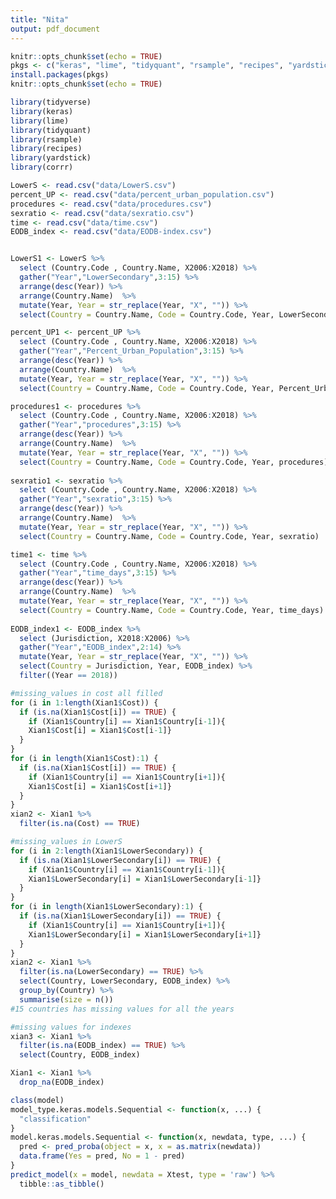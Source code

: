 ```yaml
---
title: "Nita"
output: pdf_document
---
```


```r
knitr::opts_chunk$set(echo = TRUE)
pkgs <- c("keras", "lime", "tidyquant", "rsample", "recipes", "yardstick", "corrr")
install.packages(pkgs)
knitr::opts_chunk$set(echo = TRUE)

library(tidyverse)
library(keras)
library(lime)
library(tidyquant)
library(rsample)
library(recipes)
library(yardstick)
library(corrr)
```

```r
LowerS <- read.csv("data/LowerS.csv")
percent_UP <- read.csv("data/percent_urban_population.csv")
procedures <- read.csv("data/procedures.csv")
sexratio <- read.csv("data/sexratio.csv")
time <- read.csv("data/time.csv")
EODB_index <- read.csv("data/EODB-index.csv")


LowerS1 <- LowerS %>%
  select (Country.Code , Country.Name, X2006:X2018) %>%
  gather("Year","LowerSecondary",3:15) %>%
  arrange(desc(Year)) %>%
  arrange(Country.Name)  %>%
  mutate(Year, Year = str_replace(Year, "X", "")) %>%
  select(Country = Country.Name, Code = Country.Code, Year, LowerSecondary)

percent_UP1 <- percent_UP %>%
  select (Country.Code , Country.Name, X2006:X2018) %>%
  gather("Year","Percent_Urban_Population",3:15) %>%
  arrange(desc(Year)) %>%
  arrange(Country.Name)  %>%
  mutate(Year, Year = str_replace(Year, "X", "")) %>%
  select(Country = Country.Name, Code = Country.Code, Year, Percent_Urban_Population)

procedures1 <- procedures %>%
  select (Country.Code , Country.Name, X2006:X2018) %>%
  gather("Year","procedures",3:15) %>%
  arrange(desc(Year)) %>%
  arrange(Country.Name)  %>%
  mutate(Year, Year = str_replace(Year, "X", "")) %>%
  select(Country = Country.Name, Code = Country.Code, Year, procedures)
  
sexratio1 <- sexratio %>%
  select (Country.Code , Country.Name, X2006:X2018) %>%
  gather("Year","sexratio",3:15) %>%
  arrange(desc(Year)) %>%
  arrange(Country.Name)  %>%
  mutate(Year, Year = str_replace(Year, "X", "")) %>%
  select(Country = Country.Name, Code = Country.Code, Year, sexratio)

time1 <- time %>%
  select (Country.Code , Country.Name, X2006:X2018) %>%
  gather("Year","time_days",3:15) %>%
  arrange(desc(Year)) %>%
  arrange(Country.Name)  %>%
  mutate(Year, Year = str_replace(Year, "X", "")) %>%
  select(Country = Country.Name, Code = Country.Code, Year, time_days)
  
EODB_index1 <- EODB_index %>%
  select (Jurisdiction, X2018:X2006) %>%
  gather("Year","EODB_index",2:14) %>%
  mutate(Year, Year = str_replace(Year, "X", "")) %>%
  select(Country = Jurisdiction, Year, EODB_index) %>%
  filter((Year == 2018))

```



```r
#missing_values in cost all filled
for (i in 1:length(Xian1$Cost)) {
  if (is.na(Xian1$Cost[i]) == TRUE) {
    if (Xian1$Country[i] == Xian1$Country[i-1]){
    Xian1$Cost[i] = Xian1$Cost[i-1]}
  }
}
for (i in length(Xian1$Cost):1) {
  if (is.na(Xian1$Cost[i]) == TRUE) {
    if (Xian1$Country[i] == Xian1$Country[i+1]){
    Xian1$Cost[i] = Xian1$Cost[i+1]}
  }
}
xian2 <- Xian1 %>%
  filter(is.na(Cost) == TRUE)
```

```r
#missing_values in LowerS
for (i in 2:length(Xian1$LowerSecondary)) {
  if (is.na(Xian1$LowerSecondary[i]) == TRUE) {
    if (Xian1$Country[i] == Xian1$Country[i-1]){
    Xian1$LowerSecondary[i] = Xian1$LowerSecondary[i-1]}
  }
}
for (i in length(Xian1$LowerSecondary):1) {
  if (is.na(Xian1$LowerSecondary[i]) == TRUE) {
    if (Xian1$Country[i] == Xian1$Country[i+1]){
    Xian1$LowerSecondary[i] = Xian1$LowerSecondary[i+1]}
  }
}
xian2 <- Xian1 %>%
  filter(is.na(LowerSecondary) == TRUE) %>%
  select(Country, LowerSecondary, EODB_index) %>%
  group_by(Country) %>%
  summarise(size = n())
#15 countries has missing values for all the years
```


```r
#missing values for indexes
xian3 <- Xian1 %>%
  filter(is.na(EODB_index) == TRUE) %>%
  select(Country, EODB_index)
```

```r
Xian1 <- Xian1 %>%
  drop_na(EODB_index)
```

```r
class(model)
model_type.keras.models.Sequential <- function(x, ...) {
  "classification"
}
model.keras.models.Sequential <- function(x, newdata, type, ...) {
  pred <- pred_proba(object = x, x = as.matrix(newdata))
  data.frame(Yes = pred, No = 1 - pred)
}
predict_model(x = model, newdata = Xtest, type = 'raw') %>%
  tibble::as_tibble()
```


















